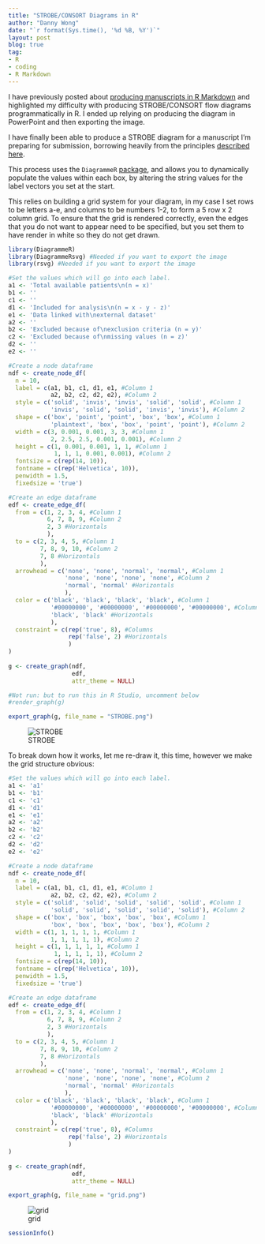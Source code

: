 ```yaml
---
title: "STROBE/CONSORT Diagrams in R"
author: "Danny Wong"
date: "`r format(Sys.time(), '%d %B, %Y')`"
layout: post
blog: true
tag:
- R
- coding
- R Markdown
---
```


I have previously posted about [producing manuscripts in R Markdown](http://dannyjnwong.github.io/Predicting-Postop-Morbidity-Elective-Surgical-Patients-using-SORT/) and highlighted my difficulty with producing STROBE/CONSORT flow diagrams programmatically in R. I ended up relying on producing the diagram in PowerPoint and then exporting the image.

I have finally been able to produce a STROBE diagram for a manuscript I'm preparing for submission, borrowing heavily from the principles [described here](https://scriptsandstatistics.wordpress.com/2017/12/22/how-to-draw-a-consort-flow-diagram-using-r-and-graphviz/). 

This process uses the `DiagrammeR` [package](http://rich-iannone.github.io/DiagrammeR/), and allows you to dynamically populate the values within each box, by altering the string values for the label vectors you set at the start.

This relies on building a grid system for your diagram, in my case I set rows to be letters a-e, and columns to be numbers 1-2, to form a 5 row x 2 column grid. To ensure that the grid is rendered correctly, even the edges that you do not want to appear need to be specified, but you set them to have render in white so they do not get drawn.

```r
library(DiagrammeR)
library(DiagrammeRsvg) #Needed if you want to export the image
library(rsvg) #Needed if you want to export the image

#Set the values which will go into each label.
a1 <- 'Total available patients\n(n = x)'
b1 <- ''
c1 <- ''
d1 <- 'Included for analysis\n(n = x - y - z)'
e1 <- 'Data linked with\nexternal dataset'
a2 <- ''
b2 <- 'Excluded because of\nexclusion criteria (n = y)'
c2 <- 'Excluded because of\nmissing values (n = z)'
d2 <- ''
e2 <- ''

#Create a node dataframe
ndf <- create_node_df(
  n = 10,
  label = c(a1, b1, c1, d1, e1, #Column 1
            a2, b2, c2, d2, e2), #Column 2
  style = c('solid', 'invis', 'invis', 'solid', 'solid', #Column 1
            'invis', 'solid', 'solid', 'invis', 'invis'), #Column 2
  shape = c('box', 'point', 'point', 'box', 'box', #Column 1 
            'plaintext', 'box', 'box', 'point', 'point'), #Column 2
  width = c(3, 0.001, 0.001, 3, 3, #Column 1
            2, 2.5, 2.5, 0.001, 0.001), #Column 2
  height = c(1, 0.001, 0.001, 1, 1, #Column 1
             1, 1, 1, 0.001, 0.001), #Column 2
  fontsize = c(rep(14, 10)),
  fontname = c(rep('Helvetica', 10)),
  penwidth = 1.5,
  fixedsize = 'true')

#Create an edge dataframe
edf <- create_edge_df(
  from = c(1, 2, 3, 4, #Column 1
           6, 7, 8, 9, #Column 2
           2, 3 #Horizontals
           ),
  to = c(2, 3, 4, 5, #Column 1
         7, 8, 9, 10, #Column 2
         7, 8 #Horizontals
         ),
  arrowhead = c('none', 'none', 'normal', 'normal', #Column 1
                'none', 'none', 'none', 'none', #Column 2
                'normal', 'normal' #Horizontals
                ),
  color = c('black', 'black', 'black', 'black', #Column 1
            '#00000000', '#00000000', '#00000000', '#00000000', #Column 2
            'black', 'black' #Horizontals
            ),
  constraint = c(rep('true', 8), #Columns
                 rep('false', 2) #Horizontals
                 )
)
  
g <- create_graph(ndf,
                  edf,
                  attr_theme = NULL)

#Not run: but to run this in R Studio, uncomment below
#render_graph(g)

export_graph(g, file_name = "STROBE.png")
```
![STROBE](/figures/2018-02-12-STROBE-CONSORT-Diagrams-in-R/STROBE.png)

To break down how it works, let me re-draw it, this time, however we make the grid structure obvious:

```r
#Set the values which will go into each label.
a1 <- 'a1'
b1 <- 'b1'
c1 <- 'c1'
d1 <- 'd1'
e1 <- 'e1'
a2 <- 'a2'
b2 <- 'b2'
c2 <- 'c2'
d2 <- 'd2'
e2 <- 'e2'

#Create a node dataframe
ndf <- create_node_df(
  n = 10,
  label = c(a1, b1, c1, d1, e1, #Column 1
            a2, b2, c2, d2, e2), #Column 2
  style = c('solid', 'solid', 'solid', 'solid', 'solid', #Column 1
            'solid', 'solid', 'solid', 'solid', 'solid'), #Column 2
  shape = c('box', 'box', 'box', 'box', 'box', #Column 1 
            'box', 'box', 'box', 'box', 'box'), #Column 2
  width = c(1, 1, 1, 1, 1, #Column 1
            1, 1, 1, 1, 1), #Column 2
  height = c(1, 1, 1, 1, 1, #Column 1
             1, 1, 1, 1, 1), #Column 2
  fontsize = c(rep(14, 10)),
  fontname = c(rep('Helvetica', 10)),
  penwidth = 1.5,
  fixedsize = 'true')

#Create an edge dataframe
edf <- create_edge_df(
  from = c(1, 2, 3, 4, #Column 1
           6, 7, 8, 9, #Column 2
           2, 3 #Horizontals
           ),
  to = c(2, 3, 4, 5, #Column 1
         7, 8, 9, 10, #Column 2
         7, 8 #Horizontals
         ),
  arrowhead = c('none', 'none', 'normal', 'normal', #Column 1
                'none', 'none', 'none', 'none', #Column 2
                'normal', 'normal' #Horizontals
                ),
  color = c('black', 'black', 'black', 'black', #Column 1
            '#00000000', '#00000000', '#00000000', '#00000000', #Column 2
            'black', 'black' #Horizontals
            ),
  constraint = c(rep('true', 8), #Columns
                 rep('false', 2) #Horizontals
                 )
)
  
g <- create_graph(ndf,
                  edf,
                  attr_theme = NULL)

export_graph(g, file_name = "grid.png")
```
![grid](/figures/2018-02-12-STROBE-CONSORT-Diagrams-in-R/grid.png)

```r
sessionInfo()
```